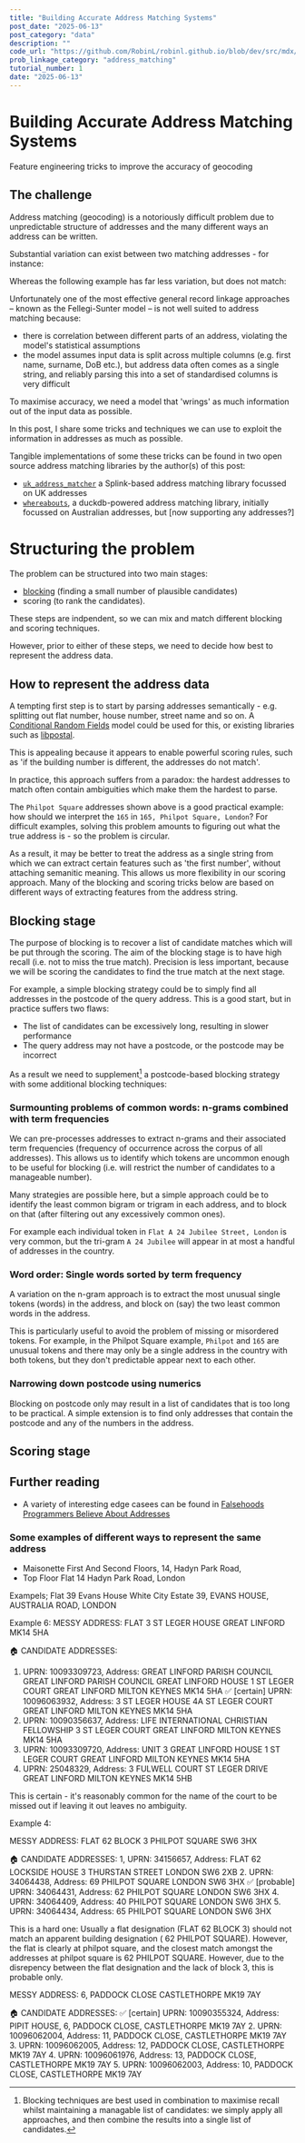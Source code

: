 ```yaml
---
title: "Building Accurate Address Matching Systems"
post_date: "2025-06-13"
post_category: "data"
description: ""
code_url: "https://github.com/RobinL/robinl.github.io/blob/dev/src/mdx/address_matching.mdx"
prob_linkage_category: "address_matching"
tutorial_number: 1
date: "2025-06-13"
---
```






# Building Accurate Address Matching Systems

<Subtitle>Feature engineering tricks to improve the accuracy of geocoding</Subtitle>

## The challenge


Address matching (geocoding) is a notoriously difficult problem due to unpredictable structure of addresses and the many different ways an address can be written.


Substantial variation can exist between two matching addresses - for instance:


<AddressComparison
  addressA="Flat 165 Block 3 Philpot Square, Hammersmith And Fulham"
  addressB="165, Philpot Square, London"
  isMatch={true}
/>

Whereas the following example has far less variation, but does not match:

<AddressComparison
  addressA="Flat A 24 Jubilee Street, London, LO1 23D"
  addressB="Flat A 25 Jubilee Street, London, LO1 23D"
  isMatch={false}
/>

Unfortunately one of the most effective general record linkage approaches – known as the <Link to="/intro_to_probabilistic_linkage/">Fellegi-Sunter model</Link> – is not well suited to address matching because:
- there is correlation between different parts of an address, violating the model's statistical assumptions
- the model assumes input data is split across multiple columns (e.g. first name, surname, DoB etc.), but address data often comes as a single string, and reliably parsing this into a set of standardised columns is very difficult


To maximise accuracy, we need a model that 'wrings' as much information out of the input data as possible.

In this post, I share some tricks and techniques we can use to exploit the information in addresses as much as possible.

Tangible implementations of some these tricks can be found in two open source address matching libraries by the author(s) of this post:
-  [`uk_address_matcher`](https://github.com/RobinL/uk_address_matcher) a Splink-based address matching library focussed on UK addresses
-  [`whereabouts`](https://github.com/ajl2718/whereabouts), a duckdb-powered address matching library, initially focussed on Australian addresses, but [now supporting any addresses?]



# Structuring the problem

The problem can be structured into two main stages:
- [blocking](https://moj-analytical-services.github.io/splink/topic_guides/blocking/blocking_rules.html?h=blocking#blocking) (finding a small number of plausible candidates)
- scoring (to rank the candidates).

These steps are indpendent, so we can mix and match different blocking and scoring techniques.

However, prior to either of these steps, we need to decide how best to represent the address data.


## How to represent the address data

A tempting first step is to start by parsing addresses semantically - e.g. splitting out flat number, house number, street name and so on.  A [Conditional Random Fields](https://www.ons.gov.uk/methodology/methodologicalpublications/generalmethodology/onsworkingpaperseries/onsworkingpaperseriesno17usingdatasciencefortheaddressmatchingservice) model could be used for this, or existing libraries such as [libpostal](https://github.com/openvenues/libpostal).

This is appealing because it appears to enable powerful scoring rules, such as 'if the building number is different, the addresses do not match'.

In practice, this approach suffers from a paradox: the hardest addresses to match often contain ambiguities which make them the hardest to parse.

The `Philpot Square` addresses shown above is a good practical example:  how should we interpret the `165` in `165, Philpot Square, London`?  For difficult examples, solving this problem amounts to figuring out what the true address is - so the problem is circular.

As a result, it may be better to treat the address as a single string from which we can extract certain features such as 'the first number', without attaching semanitic meaning. This allows us more flexibility in our scoring approach.  Many of the blocking and scoring tricks below are based on different ways of extracting features from the address string.


## Blocking stage

The purpose of blocking is to recover a list of candidate matches which will be put through the scoring.  The aim of the blocking stage is to have high recall (i.e. not to miss the true match).  Precision is less important, because we will be scoring the candidates to find the true match at the next stage.

For example, a simple blocking strategy could be to simply find all addresses in the postcode of the query address.  This is a good start, but in practice suffers two flaws:
- The list of candidates can be excessively long, resulting in slower performance
- The query address may not have a postcode, or the postcode may be incorrect

As a result we need to supplement[^1] a postcode-based blocking strategy with some additional blocking techniques:
[^1]: Blocking techniques are best used in combination to maximise recall whilst maintaining a managable list of candidates:  we simply apply all approaches, and then combine the results into a single list of candidates.

### Surmounting problems of common words: n-grams combined with term frequencies

We can pre-processes addresses to extract n-grams and their associated term frequencies (frequency of occurrence across the corpus of all addresses).   This allows us to identify which tokens are uncommon enough to be useful for blocking (i.e. will restrict the number of candidates to a manageable number).

Many strategies are possible here, but a simple approach could be to identify the least common bigram or trigram in each address, and to block on that (after filtering out any excessively common ones).

For example each individual token in `Flat A 24 Jubilee Street, London` is very common, but the tri-gram `A 24 Jubilee` will appear in at most a handful of addresses in the country.

### Word order: Single words sorted by term frequency

A variation on the n-gram approach is to extract the most unusual single tokens (words) in the address, and block on (say) the two least common words in the address.

This is particularly useful to avoid the problem of missing or misordered tokens.  For example, in the Philpot Square example, `Philpot` and `165` are unusual tokens and there may only be a single address in the country with both tokens, but they don't predictable appear next to each other.

### Narrowing down postcode using numerics

Blocking on postcode only may result in a list of candidates that is too long to be practical. A simple extension is to find only addresses that contain the postcode and any of the numbers in the address.











## Scoring stage


## Further reading

- A variety of interesting edge casees can be found in [Falsehoods Programmers Believe About Addresses](https://www.mjt.me.uk/posts/falsehoods-programmers-believe-about-addresses/)


### Some examples of different ways to represent the same address

- Maisonette First And Second Floors, 14, Hadyn Park Road,
- Top Floor Flat 14 Hadyn Park Road, London





<AddressComparison
  addressA="23A Marchant House, Jubilee Street, London, LO1 23D"
  addressB="Flat A, Top Floor, Marchant House, 23 Jubilee Street, Fulham, LO1 23D"
  isMatch={true}
/>


Exampels;
Flat 39 Evans House White City Estate
39, EVANS HOUSE, AUSTRALIA ROAD, LONDON






Example 6:
MESSY ADDRESS: FLAT 3 ST LEGER HOUSE GREAT LINFORD MK14 5HA

🏠 CANDIDATE ADDRESSES:
  1. UPRN: 10093309723, Address: GREAT LINFORD PARISH COUNCIL GREAT LINFORD PARISH COUNCIL GREAT LINFORD HOUSE 1 ST LEGER COURT GREAT LINFORD MILTON KEYNES MK14 5HA
  ✅ [certain] UPRN: 10096063932, Address: 3 ST LEGER HOUSE 4A ST LEGER COURT GREAT LINFORD MILTON KEYNES MK14 5HA
  3. UPRN: 10090356637, Address: LIFE INTERNATIONAL CHRISTIAN FELLOWSHIP 3 ST LEGER COURT GREAT LINFORD MILTON KEYNES MK14 5HA
  4. UPRN: 10093309720, Address: UNIT 3 GREAT LINFORD HOUSE 1 ST LEGER COURT GREAT LINFORD MILTON KEYNES MK14 5HA
  5. UPRN: 25048329, Address: 3 FULWELL COURT ST LEGER DRIVE GREAT LINFORD MILTON KEYNES MK14 5HB

This is certain - it's reasonably common for the name of the court to be missed out if leaving it out leaves no ambiguity.




Example 4:

MESSY ADDRESS: FLAT 62 BLOCK 3 PHILPOT SQUARE SW6 3HX

🏠 CANDIDATE ADDRESSES:
  1, UPRN: 34156657, Address: FLAT 62 LOCKSIDE HOUSE 3 THURSTAN STREET LONDON SW6 2XB
  2. UPRN: 34064438, Address: 69 PHILPOT SQUARE LONDON SW6 3HX
  ✅ [probable] UPRN: 34064431, Address: 62 PHILPOT SQUARE LONDON SW6 3HX
  4. UPRN: 34064409, Address: 40 PHILPOT SQUARE LONDON SW6 3HX
  5. UPRN: 34064434, Address: 65 PHILPOT SQUARE LONDON SW6 3HX

This is a hard one:  Usually a flat designation (FLAT 62 BLOCK 3) should not match an apparent building designation ( 62 PHILPOT SQUARE).  However, the flat is clearly at philpot square, and the closest match amongst the addresses at philpot square is  62 PHILPOT SQUARE.  However, due to the disrepency between the flat designation and the lack of block 3, this is probable only.



MESSY ADDRESS: 6, PADDOCK CLOSE CASTLETHORPE MK19 7AY

🏠 CANDIDATE ADDRESSES:
✅ [certain] UPRN: 10090355324, Address: PIPIT HOUSE, 6, PADDOCK CLOSE, CASTLETHORPE MK19 7AY
2. UPRN: 10096062004, Address: 11, PADDOCK CLOSE, CASTLETHORPE MK19 7AY
3. UPRN: 10096062005, Address: 12, PADDOCK CLOSE, CASTLETHORPE MK19 7AY
4. UPRN: 10096061976, Address: 13, PADDOCK CLOSE, CASTLETHORPE MK19 7AY
5. UPRN: 10096062003, Address: 10, PADDOCK CLOSE, CASTLETHORPE MK19 7AY
